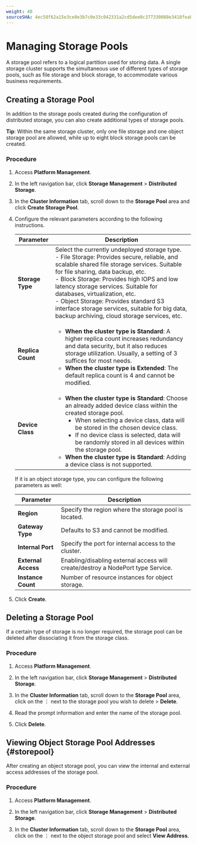 ```yaml
---
weight: 40
sourceSHA: 4ec58f62a15e3ce8e3b7c0e33c042331a2cd5dee8c377330088e3418feab05fe
---
```


# Managing Storage Pools

A storage pool refers to a logical partition used for storing data. A single storage cluster supports the simultaneous use of different types of storage pools, such as file storage and block storage, to accommodate various business requirements.

## Creating a Storage Pool

In addition to the storage pools created during the configuration of distributed storage, you can also create additional types of storage pools.

**Tip**: Within the same storage cluster, only one file storage and one object storage pool are allowed, while up to eight block storage pools can be created.

### Procedure

<Steps>

1. Access **Platform Management**.

2. In the left navigation bar, click **Storage Management** > **Distributed Storage**.

3. In the **Cluster Information** tab, scroll down to the **Storage Pool** area and click **Create Storage Pool**.

4. Configure the relevant parameters according to the following instructions.

   | Parameter       | Description                                                                                                                                                                               |
   | -------- | --------------------------------------------------------------------------------------------------------------------------------------------------------------------------------------- |
   | **Storage Type** | Select the currently undeployed storage type.<br />- File Storage: Provides secure, reliable, and scalable shared file storage services. Suitable for file sharing, data backup, etc.<br />- Block Storage: Provides high IOPS and low latency storage services. Suitable for databases, virtualization, etc.<br />- Object Storage: Provides standard S3 interface storage services, suitable for big data, backup archiving, cloud storage services, etc.    |
   | **Replica Count** | <ul><li>**When the cluster type is Standard**: A higher replica count increases redundancy and data security, but it also reduces storage utilization. Usually, a setting of 3 suffices for most needs.</li><li>**When the cluster type is Extended**: The default replica count is 4 and cannot be modified.</li></ul>                     |
   | **Device Class**  | <ul><li>**When the cluster type is Standard**: Choose an already added device class within the created storage pool.<ul><li>When selecting a device class, data will be stored in the chosen device class.</li><li>If no device class is selected, data will be randomly stored in all devices within the storage pool.</li></ul></li><li>**When the cluster type is Standard**: Adding a device class is not supported.</li></ul> |

   If it is an object storage type, you can configure the following parameters as well:

   | Parameter       | Description                                   |
   | -------- | ---------------------------------------- |
   | **Region**   | Specify the region where the storage pool is located.         |
   | **Gateway Type** | Defaults to S3 and cannot be modified.         |
   | **Internal Port** | Specify the port for internal access to the cluster.         |
   | **External Access** | Enabling/disabling external access will create/destroy a NodePort type Service. |
   | **Instance Count** | Number of resource instances for object storage.             |

5. Click **Create**.

</Steps>

## Deleting a Storage Pool

If a certain type of storage is no longer required, the storage pool can be deleted after dissociating it from the storage class.

### Procedure

<Steps>

1. Access **Platform Management**.

2. In the left navigation bar, click **Storage Management** > **Distributed Storage**.

3. In the **Cluster Information** tab, scroll down to the **Storage Pool** area, click on the ⋮ next to the storage pool you wish to delete > **Delete**.

4. Read the prompt information and enter the name of the storage pool.

5. Click **Delete**.

</Steps>

## Viewing Object Storage Pool Addresses \{#storepool}

After creating an object storage pool, you can view the internal and external access addresses of the storage pool.

### Procedure

<Steps>

1. Access **Platform Management**.

2. In the left navigation bar, click **Storage Management** > **Distributed Storage**.

3. In the **Cluster Information** tab, scroll down to the **Storage Pool** area, click on the ⋮ next to the object storage pool and select **View Address**.

</Steps>